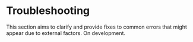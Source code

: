 # Troubleshooting

This section aims to clarify and provide fixes to common errors that might appear due to external factors. On development.
